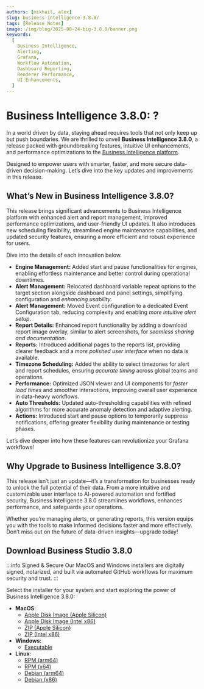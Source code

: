 ```yaml
---
authors: [mikhail, alex]
slug: business-intelligence-3.8.0/
tags: [Release Notes]
image: /img/blog/2025-08-24-big-3.8.0/banner.png
keywords:
  [
    Business Intelligence,
    Alerting,
    Grafana,
    Workflow Automation,
    Dashboard Reporting,
    Renderer Performance,
    UI Enhancements,
  ]
---
```



# Business Intelligence 3.8.0: ?

In a world driven by data, staying ahead requires tools that not only keep up but push boundaries. We are thrilled to unveil **Business Intelligence 3.8.0**, a release packed with groundbreaking features, intuitive UI enhancements, and performance optimizations to the [Business Intelligence platform](/docs/).

Designed to empower users with smarter, faster, and more secure data-driven decision-making. Let’s dive into the key updates and improvements in this release.

## What’s New in Business Intelligence 3.8.0?

This release brings significant advancements to Business Intelligence platform with enhanced alert and report management, improved performance optimizations, and user-friendly UI updates. It also introduces new scheduling flexibility, streamlined engine maintenance capabilities, and updated security features, ensuring a more efficient and robust experience for users.

Dive into the details of each innovation below.

- **Engine Management:** Added start and pause functionalities for engines, enabling effortless maintenance and better control during operational downtimes.
- **Alert Management:** Relocated dashboard variable repeat options to the target section alongside dashboard and panel settings, simplifying configuration and _enhancing usability_.
- **Alert Management:** Moved Event configuration to a dedicated Event Configuration tab, reducing complexity and enabling _more intuitive alert setup_.
- **Report Details:** Enhanced report functionality by adding a download report image overlay, similar to alert screenshots, for _seamless sharing and documentation_.
- **Reports:** Introduced additional pages to the reports list, providing clearer feedback and a _more polished user interface_ when no data is available.
- **Timezone Scheduling:** Added the ability to select timezones for alert and report schedules, ensuring _accurate timing_ across global teams and operations.
- **Performance:** Optimized JSON viewer and UI components for _faster load times_ and smoother interactions, improving overall user experience in data-heavy workflows.
- **Auto Thresholds:** Updated auto-thresholding capabilities with refined algorithms for more accurate anomaly detection and adaptive alerting.
- **Actions:** Introduced start and pause options to temporarily suppress notifications, offering greater flexibility during maintenance or testing phases.

Let’s dive deeper into how these features can revolutionize your Grafana workflows!

## Why Upgrade to Business Intelligence 3.8.0?

This release isn’t just an update—it’s a transformation for businesses ready to unlock the full potential of their data. From a more intuitive and customizable user interface to AI-powered automation and fortified security, Business Intelligence 3.8.0 streamlines workflows, enhances performance, and safeguards your operations.

Whether you’re managing alerts, or generating reports, this version equips you with the tools to make informed decisions faster and more effectively. Don’t miss out on the future of data-driven insights—upgrade today!

## Download Business Studio 3.8.0

:::info Signed & Secure
Our MacOS and Windows installers are digitally signed, notarized, and built via automated GitHub workflows for maximum security and trust.
:::

Select the installer for your system and start exploring the power of Business Intelligence 3.8.0:

- **MacOS**:
  - [Apple Disk Image (Apple Silicon)](https://github.com/VolkovLabs/business-intelligence/releases/download/v3.8.0/Business.Studio-3.8.0-arm64.dmg)
  - [Apple Disk Image (Intel x86)](https://github.com/VolkovLabs/business-intelligence/releases/download/v3.8.0/Business.Studio-3.8.0-x64.dmg)
  - [ZIP (Apple Silicon)](https://github.com/VolkovLabs/business-intelligence/releases/download/v3.8.0/Business.Studio-darwin-arm64-3.8.0.zip)
  - [ZIP (Intel x86)](https://github.com/VolkovLabs/business-intelligence/releases/download/v3.8.0/Business.Studio-darwin-x64-3.8.0.zip)
- **Windows**:
  - [Executable](https://github.com/VolkovLabs/business-intelligence/releases/download/v3.8.0/Business.Studio-3.8.0.Setup.exe)
- **Linux**:
  - [RPM (arm64)](https://github.com/VolkovLabs/business-intelligence/releases/download/v3.8.0/business-studio-3.8.0-1.arm64.rpm)
  - [RPM (x64)](https://github.com/VolkovLabs/business-intelligence/releases/download/v3.8.0/business-studio-3.8.0-1.x86_64.rpm)
  - [Debian (arm64)](https://github.com/VolkovLabs/business-intelligence/releases/download/v3.8.0/business-studio_3.8.0_arm64.deb)
  - [Debian (x86)](https://github.com/VolkovLabs/business-intelligence/releases/download/v3.8.0/business-studio_3.8.0_amd64.deb)

<GettingStarted />

<Feedback />
